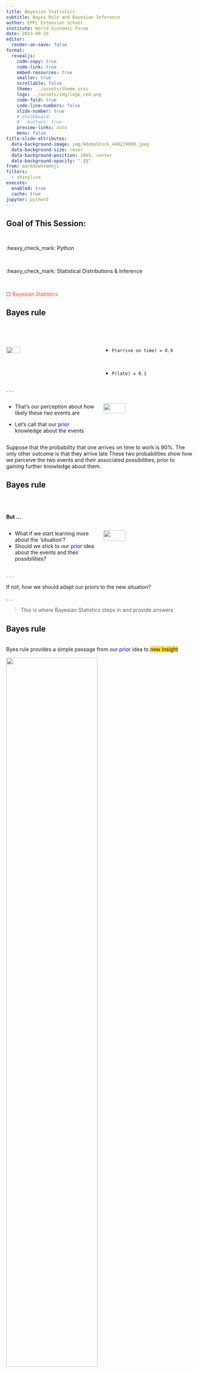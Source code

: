 ```yaml
---
title: Bayesian Statistics
subtitle: Bayes Rule and Bayesian Inference
author: EPFL Extension School
institute: World Economic Forum
date: 2023-09-28
editor:
  render-on-save: false
format:
  revealjs:
    code-copy: true
    code-link: true
    embed-resources: true
    smaller: true
    scrollable: false
    theme: ../assets/theme.scss 
    logo: ../assets/img/logo_red.png
    code-fold: true
    code-line-numbers: false
    slide-number: true
    # chalkboard:
    #   buttons: true
    preview-links: auto
    menu: false
title-slide-attributes:
  data-background-image: img/AdobeStock_440229000.jpeg
  data-background-size: cover
  data-background-position: 100%, center
  data-background-opacity: ".15" 
from: markdown+emoji
filters:
  - shinylive
execute:
  enabled: true
  cache: true
jupyter: python3
---
```



## {chalkboard-buttons="false" background-image="../assets/img/AdobeStock_536776996.jpeg"  background-size="cover"}

 
[Goal of This Session:]{style="font-size: 1.5em; font-weight: bold;"}

<br>


:heavy_check_mark: Python

<br>

:heavy_check_mark: Statistical Distributions & Inference

<br>

&#9744; [Bayesian Statistics]{style="color:#ff412c;"}


## Bayes rule 

<br> <br>

::: columns
::: {.column width="50%"}
::: fragment
![](img/AdobeStock_228399688.jpeg){width="40%" height="40%" fig-align="center"}
:::
:::

::: {.column width="50%"}
::: incremental
-   `P(arrive on time) = 0.9`

<br>

-   `P(late) = 0.1`
:::
:::
:::

. . .

::: columns
::: {.column width="50%"}
-   That's our perception about how likely these two events are

-   Let's call that our [prior]{style="color: blue"} knowledge about the events
:::

::: {.column width="50%"}
![](img/AdobeStock_607202393.jpeg){width="50%" height="50%" fig-align="center"}
:::
:::

::: notes
Suppose that the probability that one arrives on time to work is 90%. The only other outcome is that they arrive late These two probabilities show how we perceive the two events and their associated possibilities, prior to gaining further knowledge about them.
:::

## Bayes rule

<br> <br>

**But ...** 



::: columns
::: {.column width="50%"}
-   What if we start learning more about the 'situation'?
-   Should we stick to our [prior]{style="color: blue"} idea about the events and their possibilities?
:::

::: {.column width="50%"}
![](img/AdobeStock_462364017.jpeg){width="50%" height="50%" right="180" fig-align="center"}
:::
:::

. . .

If not, how we should adapt our priors to the new situation?

. . .


<!-- ::: goal -->
> This is where Bayesian Statistics steps in and provide answers
<!-- ::: -->



## Bayes rule {.smaller}

<br> Byes rule provides a simple passage from our [prior]{style="color: blue"} idea to [new insight]{style="background-color: #fadf43;"}

::: fragment
![](img/bayes-rule.jpeg){width="70%" height="70%" fig-align="center"}
:::

::: fragment
![](img/bayes-rule-example.jpg){width="70%" height="70%" fig-align="center"}
:::

. . .

Let's call the new idea a [posterior]{style="background-color: #fadf43;"}

. . .

`P(arrive on time)` → `P(arrive on time | it’s raining)` 

::: notes
press c to activate the chalk and circle on the P(arrive on time \| it's raining) and the word posterior press c again to turn it off
:::

## Bayes rule

<br> <br>

More formally, Bayes rule says:

<div style="position:relative; width:640px; height:480px; margin:0 auto;">
  <img class="fragment" src="img/AdobeStock_628760640.jpeg"   style="position:absolute;top:0;left:0;" />
  <!-- <img class="fragment" src="img/AdobeStock_628760640_1.jpeg" style="position:absolute;top:0;left:0;" /> -->
  <!-- <img class="fragment" src="img/AdobeStock_628760640_2.png" style="position:absolute;top:0;left:0;" /> -->
</div>

<!-- ![](img/AdobeStock_628760640.jpeg){width="55%" height="30%" fig-align="center"} -->


<!-- ::: fragment
$P(\text{arrive on time} | rain) = \frac{P(rain | \text{arrive on time})P(\text{arrive on time})}{P(rain)}$
::: -->

<!-- ## Bayes rule

<br> <br>

More formally, Bayes rule says:

<div class="r-stack" style="position:relative; width:640px; height:480px; margin:0 auto;">
  <img class="fragment current-visible" src="img/AdobeStock_628760640.jpeg" style="position:absolute;top:0;left:0;">
  <img class="fragment current-visible" src="img/AdobeStock_628760640_1.jpeg" style="position:absolute;top:0;left:0;">
  <img class="fragment" src="img/AdobeStock_628760640_2.png" style="position:absolute;top:0;left:0;">
</div> -->

## Bayes rule
#### An example 



::: incremental
-   **My prior**: 90% of WEF employees are on time

-   **New knowledge**: a speaker at the annual meeting will be from WEF NY office

-   What is my **posterior**? what is the probability that the speaker will be on time?
:::

<div style="position:relative; width:640px; height:480px; margin:0 auto;">
  <img class="fragment" src="img/bayes-example1.jpg"   style="position:absolute;top:0;left:0;" />
  <img class="fragment" src="img/bayes-example2.jpg" style="position:absolute;top:0;left:0;" />
  <img class="fragment" src="img/bayes-example3.jpg" style="position:absolute;top:0;left:0;" />
</div>

<!-- ![](img/bayes-example1.jpg){.absolute .fragment width="70%" height="70%" fig-align="center"}

![](img/bayes-example2.jpg){.absolute .fragment width="70%" height="70%" fig-align="center"}

![](img/bayes-example3.jpg){.absolute .fragment width="70%" height="70%" fig-align="center"}
 -->

::: notes
posterior p(speaker is on time \| ny office) or posterior p(wef on time \| ny office)?
:::

## Bayes rule
#### An example 

<br> <br>
<!-- ![](img/bayes-example3.jpg){width="60%" height="60%" fig-align="right"} -->

::: columns
::: {.column width="35%" }
::: {style="font-size:16px"}
\begin{align}
P(\text{on time}|\text{NY office})& = \frac{P(\text{NY office}|\text{on time})\times P(\text{on time})}{P(\text{NY office})} \\
& = \frac{0.4 \times 0.9}{0.4 \times 0.9 + 0.8 \times 0.1} = 0.82
\end{align}
:::
:::
::: {.column width="65%" }
![](img/bayes-example3.jpg){width="80%" height="80%" fig-align="right"}
:::
:::



<!-- ::: {style="font-size:16px"}
::: fragment
\begin{align}
P(\text{on time}|\text{NY office})& = \frac{P(\text{NY office}|\text{on time})\times P(\text{on time})}{P(\text{NY office})} \\
& = \frac{0.4 \times 0.9}{0.4 \times 0.9 + 0.8 \times 0.1} = 0.82
\end{align}
:::
::: -->

::: fragment
> My prior has dropped from **90% to 82%**
:::

::: notes
press c to activate the chalk and circle on the prior 90% and posterior 82% press c again to turn it off
:::


## How to obtain the posterior?

<br> 

We are usually interested in the full posterior **distribution** and not only in the **point** estimates. 

Remember the Bayes rule:

<div style="position:relative; width:640px; height:300px; margin:0 auto;">
  <img class="fragment" src="img/AdobeStock_628760640.jpeg"   style="position:absolute;top:0;left:0;" />
  <img class="fragment" src="img/AdobeStock_628760640_1.jpeg" style="position:absolute;top:0;left:0;" />
  <img class="fragment" src="img/AdobeStock_628760640_2.png" style="position:absolute;top:0;left:0;" />
</div>

. . .

Let's rewrite it as:

$$\color{#962cff}{P(\theta|data)} \propto \color{red}{P(data|\theta)}\times\color{blue}{P(\theta)}$$

Let's check each of this terms: what are the likelihood and prior? what is $\theta$?

## Analytical Approach

Consider the example of flipping a coin. Then $\theta$ is the **probability** of getting a head. 

<br>

Other real-world examples are the probability that:

<br>

- a person has a disease
- a person buys a product
- a person clicks on an ad
- a person defaults on a loan
- a person is left handed
- a free throw by a basketball player is successful
- a baby is a girl
- a widget on an assembly line is faulty


## How to obtain the posterior?
#### Step back: what's the big picture?

We are usually interested in the full posterior **distribution** and not only in the **point** estimates. There are at least two approaches to obtain the distribution:

::: fragment

> [**Analytical Methods**:]{style="color: #6ebef0;"}

- They are based on `exact` formulas and conjugate prior concept
- Examples are Beta and Gamma distributions
- We introduce these methods and will use them in the hands-on session today
:::

::: fragment

> [**Numerical Methods**:]{style="color: #6ebef0;"}

- They are based on Markov Chain Monte Carlo `sampling` methods
- Examples are Metropolis-Hastings, Gibbs, and No-U-Turn Sampler (NUTS) methods
- We will use these techniques in the hands-on sessions tomorrow
:::

::: notes
In Bayesian inference, we are interested in the posterior **distribution** of the parameters of interest, and not only in the **point** estimates.
So, question is how to obtain the posterior distribution? 
:::


## Analytical Approach
#### Objective: find out the posterior given a prior and likelihood

<br>

Here is what we want to do: 
<!-- [violet]{style="color:#962cff"} <-- [blue]{style="color:blue"} + [red]{style="color:red"}  -->

- We begin with some [prior]{style="color:blue"} distribution of $\theta$
- We observe some data from the results of flipping the coin. So we can find the [likelihood]{style="color:red"} of the data given the parameter $\theta$.
- We infer the [posterior]{style="color:#962cff"} distribution using Bayes’ rule

<br>
<!-- $$\color{#962cff}{posterior} : \frac{\color{red}{likelihood}\times\color{blue}{prior}}{\color{red}{evidence}}$$

or simply, $\color{#962cff}{posterior} \propto \color{red}{likelihood}\times\color{blue}{prior}$

<br>


Mathematically: -->

<!-- $$\color{#962cff}{P(\theta|data)} = \frac{\color{red}{P(data|\theta)}\times\color{blue}{P(\theta)}}{\color{red}{P(data)}}$$ -->

$$\color{#962cff}{P(\theta|data)} \propto \color{red}{P(data|\theta)}\times\color{blue}{P(\theta)}$$


::: notes
The “likelihood” p(D|θ), is the probability that the data could be generated by the model with parameter value θ.
The “evidence” for the model, p(D), is the overall probability of the data according to the model, averaged over all possible parameter values. It is the normalization constant that ensures that the posterior is a proper probability distribution.
The term “evidence” is in fact the “marginal likelihood” that refers specifically to the operation of taking the average of the likelihood, p(D|θ), across all values of θ, weighted by the prior probability of θ.
:::

## Analytical Approach
#### Likelihood ... but what is the likelihood?

<br>

Let's go back to the coin example:

The probability of each outcome can be calculated directly from the Bernoulli distribution which has the form:

$$P(x|\theta) = \theta^x(1-\theta)^{1-x}$$

where $x$ is the outcome of the coin flip (0 or 1) and $\theta$ is the probability of getting a head, and can be fixed to be 0.5, for example.

<br>

So, $P(x|\theta=0.5)$ is only a function of $x$.

## Analytical Approach
#### Likelihood  ... but what if we fix $x$ and let $\theta$ vary?

<br>

In this case we get a function of $\theta$ that is called the (Bernoulli) likelihood function for $\theta$:

$$P(x|\theta) = \theta^x(1-\theta)^{1-x}$$

<br>

If we flip the coin N times and get $z=\sum_{i}x_i$  heads, then the likelihood function is:

$$P(x|\theta) = \theta^z(1-\theta)^{N-z}$$

Now we need to specify the prior: 

- Likelihood ✅
- prior ❓
- posterior ❓

<!-- $$\color{#962cff}{posterior} \propto \color{red}{likelihood}\times\color{blue}{prior}$$ -->

## Analytical Approach
#### Prior  ... what should be the prior?

<br>

- The prior $P(\theta)$ can be any function that gives probability for the values of $0 \leq \theta \leq 1$.

- For example, we can choose a uniform prior, which means that all values of $\theta$ are equally likely. There are many other choices.

- In Statistics, there are many instance where the choice is simply a matter of convenience. That's the case here for the prior:

- The prior $P(\theta)$ ~ Beta distribution is a convenient choice because it is a **conjugate prior** to the Bernoulli likelihood function.

<br>


::: callout-tip

Conjugate prior means that the posterior distribution is of the same form as the prior distribution:

[prior]{style="color:red"} ~ Beta distribution ➡️ [posterior]{style="color:#962cff"} ~ Beta distribution
:::

## Analytical Approach
#### Prior  ... what is Beta distribution?

<br>


Let's see what the Beta distribution looks like:

$$P(\theta) = \frac{\theta^{\alpha-1}(1-\theta)^{\beta-1}}{B(\alpha,\beta)}$$

where $B(\alpha,\beta)$ is the beta function:

$$B(\alpha,\beta) = \int_0^1 \theta^{\alpha-1}(1-\theta)^{\beta-1} d\theta$$

and $\alpha>0$ and $\beta>0$ are the shape parameters of the distribution, and $0 \leq \theta \leq 1$.

## Analytical Approach
#### Prior  ... what is Beta distribution?

<br>


Let's play with the [Beta distribution](https://shinylive.io/py/app/#code=NobwRAdghgtgpmAXGKAHVA6VBPMAaMAYwHsIAXOcpMAHQgEsZViAnMgAgGcALeibTgHcoZQtzqNmbdjBGoANsTLz6AIyzYFS9lE7sFZCU1YcIAVybYdeiKjoAzFsRhde-dpJPsAgujzsWSgATOBZ-M3oHJxdOQnocDE4yET1PaVU4ZLo6NFQAfQj2AF52CKwoAHM4PPt5CKCACjp2Ftc+AWFRbgwybjh4RIBrTLFsBoBKPGbWsvkobGIzMjzOehDVKBYmiFbd0vpyiDh5FbW4Da3pvev2AGJ2ABV6ZTgrm5ay7gAWJrAACWIgnYQWIcD0qE2sEyoT0xHs7F6cHYACFMlBgfQkiw1Et6KR2GIoBAqh4yHoeGg4AB+GhgSZvd73PioJZcFQhFgMm5lZlLFbs0K-KC0-y0gAKkPgFBYOhF7AAjP55QAGPDy+k7d4zA685acAWXMCqOXiyXQmXG-AKpWq9VTTVa-ZYIXsAB87FV7FUbo9tI1XJaGveZQhRxOsj420dHwOizILOWWjIv2g8DyqCC9j99veQdaGvG2QgdBC8M4oQAboLdf44wn-OXOKtSONEG8AAJ1pYdwIQDlYRTJqDyMhFWnedhigAiADE-W9S+xU9UM-YJm2HXtbBgWESQTBEnA4I15QBOABsAA5ldf1QG7gAC8scREBIkk5UAHiKAA9v-L7x-Yol0wFQIE4CFCDgBplQwZVFVg09TzwABWZVC03XYDAHJQGh-fwMmSLBMzw-xdQwKAJjwcjVAmSZ2AAckGABaBi8HkQQigAJgw95sLIZ55GghjUWSfQnA2VR6BUMgrBCcDnisewzAgQgBNIBjeJubCfzmDJ5AaFgGIAEhoGhEWSYzNPvbDsD045DJMsUmnMvpLPGazMNabChKqPsGkUQgigYjIkjY9hHChUgihnYdywwmyR0SbhAQmIscnQYDfFQBpcgKegG0rUJ-HWMwKiKB4WDMOBxjAABfPBwGXahAgARwiQJ4HITgeh-Mh8CIUgKCoZAeHaIQRDEeqAF0gA) and see how it changes with $\alpha$ and $\beta$.

::: fragment
A few observations:
:::

::: incremental
- Uniform distribution is a special case of the Beta distribution with $\alpha=\beta=1$
- Beta distributionf can become a symmetric distribution e.g. with $\alpha=\beta=4$
- Beta distribution can become a right (or left)-skewed e.g. with $\alpha=2$ (for $\beta=5$)
:::

::: fragment
We're almost there: 

- Likelihood ✅
- prior ✅
- posterior ❓
:::

::: notes
note that changing the values of $\alpha$ and $\beta$ changes the shape of the distribution
:::

## Analytical Approach
#### Posterior  ... what would it be like if the prior is Beta? {.smaller}

<br>

![](img/posterior.png){width="40%" height="40%" fig-align="center"}

$\color{#962cff}{P(\theta|data)} \propto \color{red}{\theta^z(1-\theta)^{N-z}}\times\color{blue}{\theta^{\alpha-1}(1-\theta)^{\beta-1}}$

$\color{#962cff}{P(\theta|data)} \propto \theta^{z+\alpha-1}(1-\theta)^{N-z+\beta-1}$

$\color{#962cff}{Beta(\alpha+z,\beta+N-z)} \propto \color{red}{\text{Bernoulli likelihood}} \times\color{blue}{Beta(\alpha,\beta)}$

<br>

Let's have a little [show](https://shinylive.io/py/app/#code=NobwRAdghgtgpmAXGKAHVA6VBPMAaMAYwHsIAXOcpMAHQgEsZViAnMgAgGcALeibTgHcoZQtzqNmbdjBGoANsTLz6AIyzYFS9lE7sFZCU1YcIAVybYdeiKjoAzFsRhde-dpJPsAgujzsWSgATOBZ-M3oHJxdOQnocDE4yET1PaVU4ZLo6NFQAfQj2AF52CKwoAHM4PPt5CKCACjp2Ftc+AWFRbgwybjh4RIBrTLFsBoBKPGbWsvkobGIzMjzOehDVKBYmiFbd0vpyiDh5FbW4Da3pvev2AGJ2ABV6ZTgrm5ay7gAWJrAACWIgnYQWIcD0vTg7AAQpkoPpiElQvRWOwxFAIFU9KorBD9CxkSwdBAgtDQhBFvIVOwVMMVNxiMQggB+GhgSZvd73PioJZcFQhFgcm5lblLFb80K-KCs-ysgAKm1gmVCOhl7AAjP51QAGPDq9k7d4zA6i5acCWXMCqNXyxXwCiE634DVa3X6qaGo37DCm8VnS0AORtkAsGUJxHs7Fq8U4ap1rrd2oNXo+JtsYvN-t+EDyfSgQVjztZ5hgYfYEfYeYLat1Gu1ieTKbKqF+rINQpajeuzfRxzysj42xT3sWZB5yy0ZGzSryqCC9jbHveXfYBvG2QgdBCkc4oQAbpLTf5R+P-LvOKtSONEG8AAInpZ3wLE0JYRRTqDyMhFVnedhygARAAxNs3m3dhoHgWd5wmG9PT2WwMBYdEQRgRI4DgRp1QATgANgADm1Qj9Q7dhSNuAAC3cOFxZCMUhbUAB4ilQZj1VIiFkmKCDMBUCBOFQKBCDgBptQwbVNTE7DsL1et103eDdnuQhAhESEyEEYh9HfVIdjhJxBFI+x6AqfwoAADzBbiDESMxVEnTgGk1dgACZ-GMipVgALzgIonLcr5xnkzltO0GEWHJMxKXoal6Fpeh6UZUiLLBYBtQAXTfJQGk4qB-FygAqArTQwHMq0c8Z2AK9gnIAWly8YioaEqAwmWqSrKuB8wqyZ2AAchYPr-BgTgihc4KbmSyzODSzLqLycy5gyeQGkGgASGgaFyta+om64UpmjL0OWbAluOBo+ppY4EoZIJdqm1KjvmshnnkES+vCyLoti+LEruva9luA7ZowCp8UaAHdnI0KOFQJwNlUegVDIKwgnoJJ8VUJZkQU95gfVTLJxyvpkn8DJkiwGDcv8EqoAmPAStUCZer61RaqG6koGWoo+rhgl-2Aob5EEMbIdafHCffYnYTJ2FKfsaXSY8dMyAwOnxgAag63MuoLenlfHDAmc1lq2u18rmf8Vm6jgPdkTesgOeFsazPkVBuCgIoxNw-wzvkHnmERfEUUAoD7sU1oHpmgnjoWv3Vr6jatpJqAdrFloJdj06ufOvrw7x6bgBj57XvevmURQ+Eg-50POHzm5M7eqpiQaRRCB5jIkg5xwlVIIogM-Xd07uTOwbWCZSNImyXoqbhljmBYlgniOWhsnhAWXjdcm43wW1yAp6DPfdQn8dYzAqIoHhYMw4HGMAAF88HASCEGQQIAEcIkCeByE4HpzLIPgIgpAKBUGQDwdoQgRBiAfulIAA) of this.


::: notes
a few things we learn from the plot:
- as you noted in the plots, posterior is a compromise between the prior and the likelihood
- the more data we have, the more the posterior is dominated by the likelihood, and less by the prior
- the posterior is a probability distribution, so it integrates to 1
- the posterior is a Beta distribution with parameters $\alpha+z$ and $\beta+N-z$
- a+b=N
:::

<!-- ## Analytical Approach
#### Prior  ... what is Gamma distribution?

<br>


Similar to beta distribution, gamma distribution is a convenient choice for the prior because it is a **conjugate prior** to the Gamma likelihood function. -->

## Hands-on session
#### Warm-up

<br>

::: panel-tabset

### code
```.python
import matplotlib.pyplot as plt
import numpy as np
from scipy.stats import beta

# create a range of x values
x = np.linspace(0,1,100)

# calculate the probability density function for x values
beta_pdf = beta.pdf(x, a=1, b=1)

# plot probability distribution function
plt.plot(x, beta_pdf)
plt.xlabel('x values')
plt.ylabel('f(x)')
plt.title('Beta distribution')
plt.show()F
```
### plot
```python
#| echo: false
#| eval: true
import matplotlib.pyplot as plt
import numpy as np
from scipy.stats import beta

# create a range of x values
x = np.linspace(0,1,100)

# calculate the probability density function for x values
beta_pdf = beta.pdf(x, a=1, b=1)

# plot probability distribution function
plt.plot(x, beta_pdf)
plt.xlabel('x values')
plt.ylabel('f(x)')
plt.title('Beta distribution')
plt.show()
```
:::


## {chalkboard-buttons="false" background-image="../assets/img/Handson_AdobeStock_316152114.jpeg" background-position="center"  background-repeat="no-repeat" background-opacity="0.5" background-size="cover"}

![](../assets/img/python-logo-inkscape.svg){width="30%" height="30%" fig-align="center"}

Let's begin:

-   Open the Jupyter notebook in `Day1-03/hands-on.ipynb`
-   Follow the instructions in the notebook, and run the codes.
-   You will be able to find the solution to the exercise in the `Day1-03/hands-on-solution.ipynb` notebook by the end of the day.

::: footer
:::

## {chalkboard-buttons="false" background-image="../assets/img/Coffee_AdobeStock_318442666.jpeg" background-size="99.8%" background-opacity="0.8" }

::: footer

:::


<!-- ## {chalkboard-buttons="false" background-iframe="https://extensionschool.ch" background-interactive="true" background-interactive-end="true" background-interactive-start="true" background-opacity="0.7" background-position="center" } 


::: footer
::: -->
